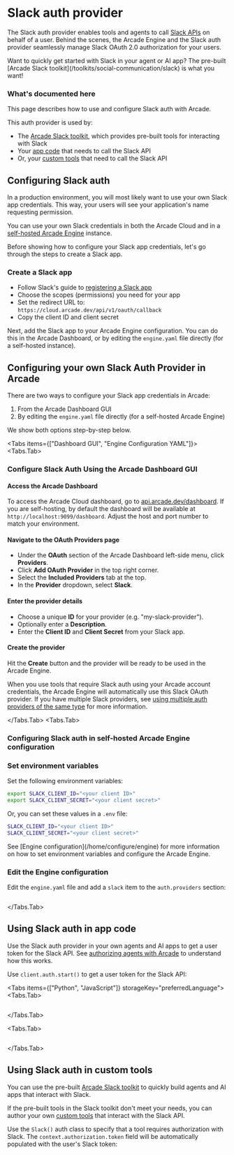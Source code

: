 
# Slack auth provider

The Slack auth provider enables tools and agents to call [Slack APIs](https://api.slack.com/docs) on behalf of a user. Behind the scenes, the Arcade Engine and the Slack auth provider seamlessly manage Slack OAuth 2.0 authorization for your users.

<Tip>
  Want to quickly get started with Slack in your agent or AI app? The pre-built
  [Arcade Slack toolkit](/toolkits/social-communication/slack) is what you want!
</Tip>

### What's documented here

This page describes how to use and configure Slack auth with Arcade.

This auth provider is used by:

- The [Arcade Slack toolkit](/toolkits/social-communication/slack), which provides pre-built tools for interacting with Slack
- Your [app code](#using-slack-auth-in-app-code) that needs to call the Slack API
- Or, your [custom tools](#using-slack-auth-in-custom-tools) that need to call the Slack API

## Configuring Slack auth

In a production environment, you will most likely want to use your own Slack app credentials. This way, your users will see your application's name requesting permission.

You can use your own Slack credentials in both the Arcade Cloud and in a [self-hosted Arcade Engine](/home/install/local) instance.

Before showing how to configure your Slack app credentials, let's go through the steps to create a Slack app.

### Create a Slack app

- Follow Slack's guide to [registering a Slack app](https://api.slack.com/quickstart)
- Choose the scopes (permissions) you need for your app
- Set the redirect URL to: `https://cloud.arcade.dev/api/v1/oauth/callback`
- Copy the client ID and client secret

Next, add the Slack app to your Arcade Engine configuration. You can do this in the Arcade Dashboard, or by editing the `engine.yaml` file directly (for a self-hosted instance).

## Configuring your own Slack Auth Provider in Arcade

There are two ways to configure your Slack app credentials in Arcade:

1. From the Arcade Dashboard GUI
2. By editing the `engine.yaml` file directly (for a self-hosted Arcade Engine)

We show both options step-by-step below.

<Tabs items={["Dashboard GUI", "Engine Configuration YAML"]}>
<Tabs.Tab>

### Configure Slack Auth Using the Arcade Dashboard GUI

<Steps>

#### Access the Arcade Dashboard

To access the Arcade Cloud dashboard, go to [api.arcade.dev/dashboard](https://api.arcade.dev/dashboard). If you are self-hosting, by default the dashboard will be available at `http://localhost:9099/dashboard`. Adjust the host and port number to match your environment.

#### Navigate to the OAuth Providers page

- Under the **OAuth** section of the Arcade Dashboard left-side menu, click **Providers**.
- Click **Add OAuth Provider** in the top right corner.
- Select the **Included Providers** tab at the top.
- In the **Provider** dropdown, select **Slack**.

#### Enter the provider details

- Choose a unique **ID** for your provider (e.g. "my-slack-provider").
- Optionally enter a **Description**.
- Enter the **Client ID** and **Client Secret** from your Slack app.

#### Create the provider

Hit the **Create** button and the provider will be ready to be used in the Arcade Engine.

</Steps>

When you use tools that require Slack auth using your Arcade account credentials, the Arcade Engine will automatically use this Slack OAuth provider. If you have multiple Slack providers, see [using multiple auth providers of the same type](/home/auth-providers#using-multiple-providers-of-the-same-type) for more information.

</Tabs.Tab>
<Tabs.Tab>

### Configuring Slack auth in self-hosted Arcade Engine configuration

<Steps>

### Set environment variables

Set the following environment variables:

```bash
export SLACK_CLIENT_ID="<your client ID>"
export SLACK_CLIENT_SECRET="<your client secret>"
```

Or, you can set these values in a `.env` file:

```bash
SLACK_CLIENT_ID="<your client ID>"
SLACK_CLIENT_SECRET="<your client secret>"
```

<Tip>
  See [Engine configuration](/home/configure/engine) for more information on how
  to set environment variables and configure the Arcade Engine.
</Tip>

### Edit the Engine configuration

Edit the `engine.yaml` file and add a `slack` item to the `auth.providers` section:

```yaml file=<rootDir>/examples/code/integrations/slack/config_provider.engine.yaml {3-9}

```

</Steps>

</Tabs.Tab>
</Tabs>

## Using Slack auth in app code

Use the Slack auth provider in your own agents and AI apps to get a user token for the Slack API. See [authorizing agents with Arcade](/home/auth/how-arcade-helps) to understand how this works.

Use `client.auth.start()` to get a user token for the Slack API:

<Tabs items={["Python", "JavaScript"]} storageKey="preferredLanguage">
<Tabs.Tab>

```python file=<rootDir>/examples/code/integrations/slack/custom_auth.py {8-17}

```

</Tabs.Tab>

<Tabs.Tab>

```javascript file=<rootDir>/examples/code/integrations/slack/custom_auth.js {8-10}

```

</Tabs.Tab>

</Tabs>

## Using Slack auth in custom tools

You can use the pre-built [Arcade Slack toolkit](/toolkits/social-communication/slack) to quickly build agents and AI apps that interact with Slack.

If the pre-built tools in the Slack toolkit don't meet your needs, you can author your own [custom tools](/home/build-tools/create-a-toolkit) that interact with the Slack API.

Use the `Slack()` auth class to specify that a tool requires authorization with Slack. The `context.authorization.token` field will be automatically populated with the user's Slack token:

```python file=<rootDir>/examples/code/integrations/slack/custom_tool.py {5-6,10-19,30}

```
